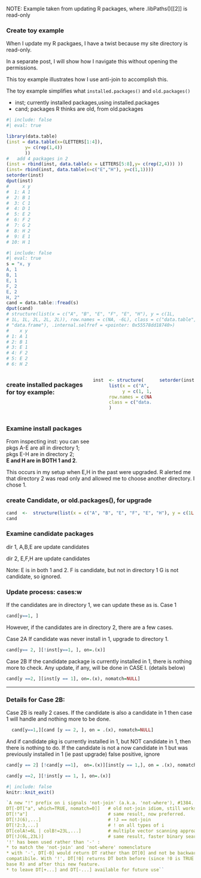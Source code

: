   NOTE:  Example taken from updating R packages, where .libPaths()[[2]] is read-only
<!-- TODO
- quarto, double column for simple vertical lists, tibbles, etc/

-->

###  Create toy example

When I update my R packgaes, I have a twist because my site directory is<!-- {{{ -->
read-only.  

In a separate post, I will show how I navigate this without opening the permissions. 

This toy example illustrates how I use anti-join to accomplish this.


The toy example simplifies what `installed.packages()` and `old.packages()`

- inst;  currently installed packages,using installed.packages
- cand;  packages R thinks are old, from old.packages
<!-- }}} -->

<!--
###  Prepare toy example of what `installed.packages` reports:
-->
<!-- {{{ -->
```r
#| include: false
#| eval: true

library(data.table)
(inst = data.table(x=(LETTERS[1:4]),
       y= c(rep(1,4))
       ))
#   add 4 packages in 2
(inst = rbind(inst, data.table(x = LETTERS[5:8],y= c(rep(2,4))) ))
(inst= rbind(inst, data.table(x=c("E","H"), y=c(1,1))))
setorder(inst)
dput(inst)
#     x y
#  1: A 1
#  2: B 1
#  3: C 1
#  4: D 1
#  5: E 2
#  6: F 2
#  7: G 2
#  8: H 2
#  9: E 1
# 10: H 1
```
<!-- }}} -->


<!--
### Prepare Candidates  or old.packages for toy examples
-->
<!-- {{{ -->
```r
#| include: false
#| eval: true
s = "x, y
A, 1
B, 1
E, 1 
F, 2
E, 2
H, 2"
cand = data.table::fread(s)
dput(cand)
# structure(list(x = c("A", "B", "E", "F", "E", "H"), y = c(1L, 
# 1L, 1L, 2L, 2L, 2L)), row.names = c(NA, -6L), class = c("data.table", 
# "data.frame"), .internal.selfref = <pointer: 0x55578dd18740>)
#    x y
# 1: A 1
# 2: B 1
# 3: E 1
# 4: F 2
# 5: E 2
# 6: H 2
```
<!-- }}} -->

:::: {.columns}

### create installed packages for toy example:
::: {.column width="50%"}
<!-- {{{ -->
```r
inst  <- structure(
      list(x = c("A", "B", "C", "D", "E", "F", "G", "H", "E", "H"), 
           y = c(1, 1, 1, 1, 2, 2, 2, 2, 1, 1)), 
      row.names = c(NA, -10L), 
      class = c("data.table", "data.frame")
      )
```
<!-- }}} -->
:::



::: {.column width="30%"}

```r
setorder(inst)[]
```

:::


::::
### Examine install packages
From inspecting inst: you can see   
pkgs A-E  are all in directory 1;  
pkgs E-H are in directory 2;  
**E and H are in BOTH 1 and 2**.  

This occurs in my setup when E,H in the past were upgraded.   R alerted me that
directory 2 was read only and allowed me to choose another directory.  I chose
1.

### create Candidate, or old.packages(), for upgrade
<!-- {{{ -->
```r
cand  <-  structure(list(x = c("A", "B", "E", "F", "E", "H"), y = c(1L, 1L, 1L, 2L, 2L, 2L)), row.names = c(NA, -6L), class = c("data.table", "data.frame"))
cand
```
<!-- }}} -->

### Examine candidate packages

dir 1, A,B,E are update candidates

dir 2, E,F,H are update candidates

Note:  E is in both 1 and 2.
F is candidate, but not in directory 1
G is not candidate, so ignored.


### Update process: cases:w

<!-- {{{ -->
If the candidates are in directory 1, we can update these as is.
Case 1 
```r
cand[y==1, ] 
```

However, if the candidates are in directory 2, there are a few cases.

Case 2A
 If candidate was never install in 1, upgrade to directory 1.
```r
cand[y== 2, ][!inst[y==1, ], on=.(x)]

```
<!-- }}} -->

Case 2B
If the candidate package is currently installed in 1, there is nothing more to check. Any update, if any, will be done in CASE I. (details below)
```r
cand[y ==2, ][inst[y == 1], on=.(x), nomatch=NULL]
```


<!--
### Actual update:

:::: {.columns}

::: {.column width="40%"}
```r
print("installed")
inst
```

:::

::: {.column width="60%"}
```r
print("cand")
cand
```
:::

::::
-->
***

### Details for Case 2B:
<!-- {{{ -->
  Case 2B   is really 2 cases.
  If the candidate is also a candidate in 1 then case 1 will handle and nothing more to be done.
```r
  cand[y==1,][cand [y == 2, ], on = .(x), nomatch=NULL]
```
And if candidate pkg is currently installed in 1, but NOT candidate in 1, then there is nothing to do.
 If the candidate is not a now candidate in 1 but was previously installed in  1 (ie past upgrade)
 false positive, ignore
```r
cand[y == 2] [!cand[y ==1],  on=.(x)][inst[y == 1,], on = .(x), nomatch=NULL]
```

```r


cand[y ==2, ][!inst[y == 1, ], on=.(x)]
```
<!-- }}} -->

```r
#| include: false
knitr::knit_exit()
```
```r

`A new "!" prefix on i signals 'not-join' (a.k.a. 'not-where'), #1384.
DT[-DT["a", which=TRUE, nomatch=0]]   # old not-join idiom, still works
DT[!"a"]                              # same result, now preferred.
DT[!J(6),...]                         # !J == not-join
DT[!2:3,...]                          # ! on all types of i
DT[colA!=6L | colB!=23L,...]          # multiple vector scanning approach
DT[!J(6L,23L)]                        # same result, faster binary search
'!' has been used rather than '-' :
* to match the 'not-join' and 'not-where' nomenclature
* with '-', DT[-0] would return DT rather than DT[0] and not be backwards
compatibile. With '!', DT[!0] returns DT both before (since !0 is TRUE in
base R) and after this new feature.
* to leave DT[+...] and DT[-...] available for future use``
```

